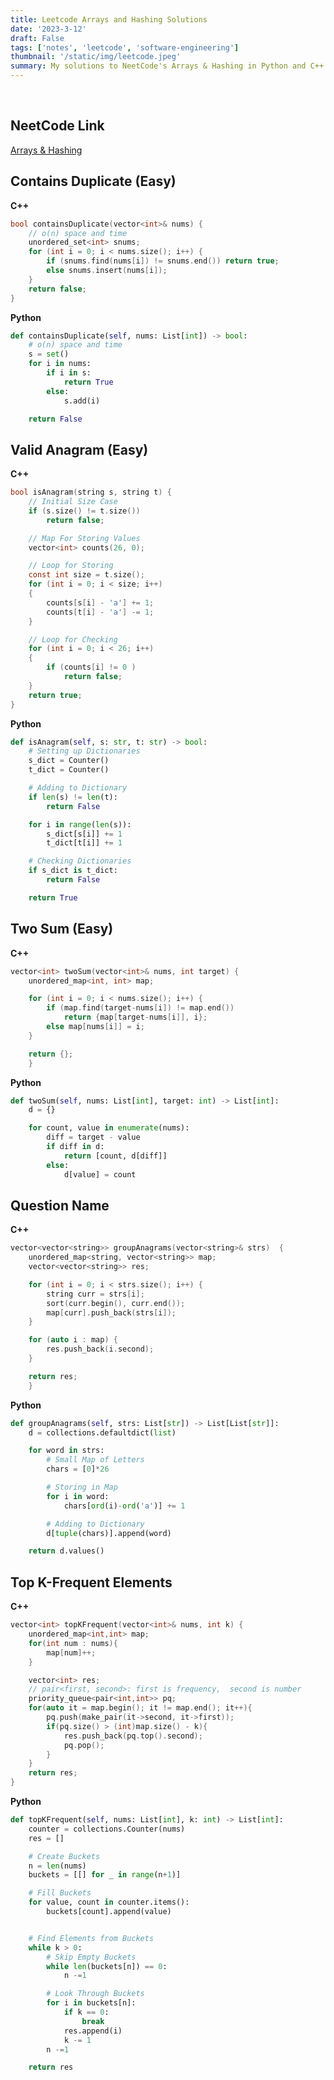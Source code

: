 ```yaml
---
title: Leetcode Arrays and Hashing Solutions
date: '2023-3-12'
draft: False
tags: ['notes', 'leetcode', 'software-engineering']
thumbnail: '/static/img/leetcode.jpeg'
summary: My solutions to NeetCode's Arrays & Hashing in Python and C++.
---
```


<br />
<TOCInline toc={props.toc} exclude="Table of Contents" asDisclosure toHeading={5} />

## NeetCode Link

[Arrays & Hashing](https://neetcode.io/roadmap)

## Contains Duplicate (Easy)

**C++**

```c
bool containsDuplicate(vector<int>& nums) {
    // o(n) space and time
    unordered_set<int> snums;
    for (int i = 0; i < nums.size(); i++) {
        if (snums.find(nums[i]) != snums.end()) return true;
        else snums.insert(nums[i]);
    }
    return false;
}
```

**Python**

```Python
def containsDuplicate(self, nums: List[int]) -> bool:
    # o(n) space and time
    s = set()
    for i in nums:
        if i in s:
            return True
        else:
            s.add(i)

    return False
```

## Valid Anagram (Easy)

**C++**

```C
bool isAnagram(string s, string t) {
    // Initial Size Case
    if (s.size() != t.size())
        return false;

    // Map For Storing Values
    vector<int> counts(26, 0);

    // Loop for Storing
    const int size = t.size();
    for (int i = 0; i < size; i++)
    {
        counts[s[i] - 'a'] += 1;
        counts[t[i] - 'a'] -= 1;
    }

    // Loop for Checking
    for (int i = 0; i < 26; i++)
    {
        if (counts[i] != 0 )
            return false;
    }
    return true;
}
```

**Python**

```Python
def isAnagram(self, s: str, t: str) -> bool:
    # Setting up Dictionaries
    s_dict = Counter()
    t_dict = Counter()

    # Adding to Dictionary
    if len(s) != len(t):
        return False

    for i in range(len(s)):
        s_dict[s[i]] += 1
        t_dict[t[i]] += 1

    # Checking Dictionaries
    if s_dict is t_dict:
        return False

    return True
```

## Two Sum (Easy)

**C++**

```C
vector<int> twoSum(vector<int>& nums, int target) {
    unordered_map<int, int> map;

    for (int i = 0; i < nums.size(); i++) {
        if (map.find(target-nums[i]) != map.end())
            return {map[target-nums[i]], i};
        else map[nums[i]] = i;
    }

    return {};
    }
```

**Python**

```Python
def twoSum(self, nums: List[int], target: int) -> List[int]:
    d = {}

    for count, value in enumerate(nums):
        diff = target - value
        if diff in d:
            return [count, d[diff]]
        else:
            d[value] = count
```

## Question Name

**C++**

```C
vector<vector<string>> groupAnagrams(vector<string>& strs)  {
    unordered_map<string, vector<string>> map;
    vector<vector<string>> res;

    for (int i = 0; i < strs.size(); i++) {
        string curr = strs[i];
        sort(curr.begin(), curr.end());
        map[curr].push_back(strs[i]);
    }

    for (auto i : map) {
        res.push_back(i.second);
    }

    return res;
    }
```

**Python**

```Python
def groupAnagrams(self, strs: List[str]) -> List[List[str]]:
    d = collections.defaultdict(list)

    for word in strs:
        # Small Map of Letters
        chars = [0]*26

        # Storing in Map
        for i in word:
            chars[ord(i)-ord('a')] += 1

        # Adding to Dictionary
        d[tuple(chars)].append(word)

    return d.values()
```

## Top K-Frequent Elements

**C++**

```C
vector<int> topKFrequent(vector<int>& nums, int k) {
    unordered_map<int,int> map;
    for(int num : nums){
        map[num]++;
    }

    vector<int> res;
    // pair<first, second>: first is frequency,  second is number
    priority_queue<pair<int,int>> pq;
    for(auto it = map.begin(); it != map.end(); it++){
        pq.push(make_pair(it->second, it->first));
        if(pq.size() > (int)map.size() - k){
            res.push_back(pq.top().second);
            pq.pop();
        }
    }
    return res;
}
```

**Python**

```Python
def topKFrequent(self, nums: List[int], k: int) -> List[int]:
    counter = collections.Counter(nums)
    res = []

    # Create Buckets
    n = len(nums)
    buckets = [[] for _ in range(n+1)]

    # Fill Buckets
    for value, count in counter.items():
        buckets[count].append(value)


    # Find Elements from Buckets
    while k > 0:
        # Skip Empty Buckets
        while len(buckets[n]) == 0:
            n -=1

        # Look Through Buckets
        for i in buckets[n]:
            if k == 0:
                break
            res.append(i)
            k -= 1
        n -=1

    return res
```
